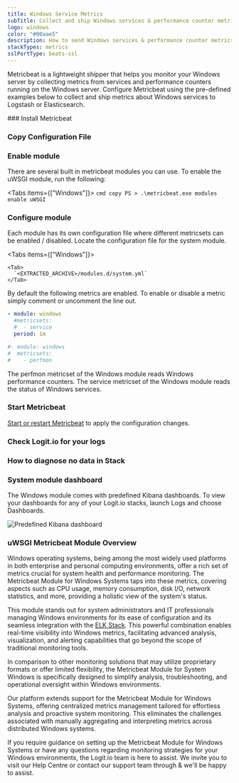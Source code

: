 ```yaml
---
title: Windows Service Metrics
subTitle: Collect and ship Windows services & performance counter metrics to Logstash and Elasticsearch
logo: windows
color: "#00aae5"
description: How to send Windows services & performance counter metrics to your Hosted ELK Logstash instance. Configure Metricbeat to send Windows metrics to Logstash.
stackTypes: metrics
sslPortType: beats-ssl
---
```


Metricbeat is a lightweight shipper that helps you monitor your Windows server 
by collecting metrics from services and performance counters running on the 
Windows server. Configure Metricbeat using the pre-defined examples below to 
collect and ship metrics about Windows services to Logstash or Elasticsearch.

<Steps>
  ### Install Metricbeat

  <InstallBeat beatname="metricbeat" />

  ### Copy Configuration File

  <MetricbeatOutput />

  ### Enable module

  There are several built in metricbeat modules you can use. To enable the uWSGI module, run the following:

  <Tabs items={["Windows"]}>
    <Tab>
      ```cmd copy
      PS > .\metricbeat.exe modules enable uWSGI
      ```
    </Tab>
  </Tabs>

  ### Configure module

  Each module has its own configuration file where different metricsets can be enabled / disabled. Locate the configuration file for the system module.

  <Tabs items={["Windows"]}>

    <Tab>
      `<EXTRACTED_ARCHIVE>/modules.d/system.yml`
    </Tab>
  </Tabs>

  By default the following metrics are enabled. To enable or disable a metric simply comment or uncomment the line out.

  ```yaml copy
  - module: windows
    #metricsets:
    #  - service
    period: 1m

  #- module: windows
  #  metricsets:
  #    - perfmon
  ```

  The perfmon metricset of the Windows module reads Windows performance counters.
  The service metricset of the Windows module reads the status of Windows services.

  ### Start Metricbeat

  [Start or restart Metricbeat](https://www.elastic.co/guide/en/beats/metricbeat/master/metricbeat-starting.html) 
  to apply the configuration changes.

  ### Check Logit.io for your logs

  <LaunchStack utmMedium="logs" utmCampaign="windows_metricbeat" source="metrics_windows" />

  ### How to diagnose no data in Stack

  <DiagnoseNoData />

  ### System module dashboard

  The Windows module comes with predefined Kibana dashboards. To view your dashboards for any of your Logit.io stacks, launch Logs and choose Dashboards.

  ![Predefined Kibana dashboard](@/images/integrations/metricbeats/metricbeat_module_windows.png)

</Steps>

### uWSGI Metricbeat Module Overview

Windows operating systems, being among the most widely used platforms in both enterprise and personal computing environments, offer a rich set of metrics crucial 
for system health and performance monitoring. The Metricbeat Module for Windows Systems taps into these metrics, covering aspects such as CPU usage, memory consumption, 
disk I/O, network statistics, and more, providing a holistic view of the system's status.

This module stands out for system administrators and IT professionals managing Windows environments for its ease of configuration and its seamless integration with the 
[ELK Stack](https://logit.io/blog/post/elk-stack-guide/). This powerful combination enables real-time visibility into Windows metrics, facilitating 
advanced analysis, visualization, and alerting capabilities that go beyond the scope of traditional monitoring tools.

In comparison to other monitoring solutions that may utilize proprietary formats or offer limited flexibility, the Metricbeat Module for System Windows is specifically 
designed to simplify analysis, troubleshooting, and operational oversight within Windows environments.

Our platform extends support for the Metricbeat Module for Windows Systems, offering centralized metrics management tailored for effortless analysis and proactive system 
monitoring. This eliminates the challenges associated with manually aggregating and interpreting metrics across distributed Windows systems.

If you require guidance on setting up the Metricbeat Module for Windows Systems or have any questions regarding monitoring strategies for your Windows environments, 
the Logit.io team is here to assist. We invite you to visit our Help Centre or contact our support team through <IntercomButton text="live chat" /> & we'll be happy to assist.